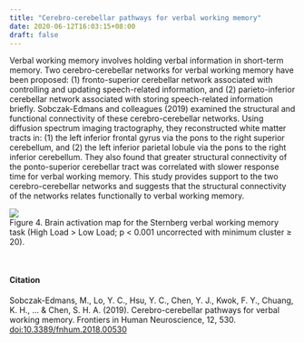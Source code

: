```yaml
---
title: "Cerebro-cerebellar pathways for verbal working memory"
date: 2020-06-12T16:03:15+08:00
draft: false
---
```

Verbal working memory involves holding verbal information in short-term memory. Two cerebro-cerebellar networks for verbal working memory have been proposed: (1) fronto-superior cerebellar network associated with controlling and updating speech-related information, and (2) parieto-inferior cerebellar network associated with storing speech-related information briefly. Sobczak-Edmans and colleagues (2019) examined the structural and functional connectivity of these cerebro-cerebellar networks. Using diffusion spectrum imaging tractography, they reconstructed white matter tracts in: (1) the left inferior frontal gyrus via the pons to the right superior cerebellum, and (2) the left inferior parietal lobule via the pons to the right inferior cerebellum. They also found that greater structural connectivity of the ponto-superior cerebellar tract was correlated with slower response time for verbal working memory. This study provides support to the two cerebro-cerebellar networks and suggests that the structural connectivity of the networks relates functionally to verbal working memory.

<img src="/img/cc-pathway.jpg">
<figcaption> Figure 4. Brain activation map for the Sternberg verbal working memory task (High Load > Low Load; p < 0.001 uncorrected with minimum cluster ≥ 20).</figcaption>

<div style="margin-bottom:50px;">
</div>

#### Citation
Sobczak-Edmans, M., Lo, Y. C., Hsu, Y. C., Chen, Y. J., Kwok, F. Y., Chuang, K. H., … & Chen, S. H. A. (2019). Cerebro-cerebellar pathways for verbal working memory. Frontiers in Human Neuroscience, 12, 530. [doi:10.3389/fnhum.2018.00530](https://www.frontiersin.org/articles/10.3389/fnhum.2018.00530/full)
